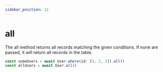 ```yaml
---
sidebar_position: 12
---
```


# all

The all method returns all records matching the given conditions. If none are passed, it will return all records in the table.

```ts
const someUsers = await User.where(id: [1, 2, 3]).all()
const allUsers = await User.all()
```
